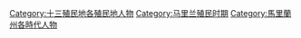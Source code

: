 [[Category:十三殖民地各殖民地人物|Category:十三殖民地各殖民地人物]]
[[Category:马里兰殖民时期|Category:马里兰殖民时期]]
[[Category:馬里蘭州各時代人物|Category:馬里蘭州各時代人物]]